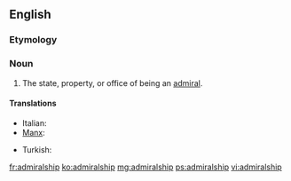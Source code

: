 ==English==

===Etymology===
{{suffix|admiral|ship}}

===Noun===
{{en-noun}}

# The state, property, or office of being an [[admiral]].

====Translations====
{{trans-top|state, property, or office of being an admiral}}
* Italian: {{t|it|ammiragliato|m}}
* [[Manx]]: {{t|gv|ard-marraghys|m}}
{{trans-mid}}
* Turkish: {{t+|tr|amirallik}}
{{trans-bottom}}

[[fr:admiralship]]
[[ko:admiralship]]
[[mg:admiralship]]
[[ps:admiralship]]
[[vi:admiralship]]